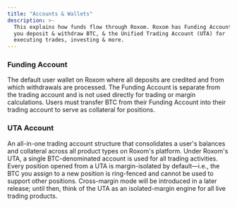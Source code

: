 ```yaml
---
title: "Accounts & Wallets"
description: >-
  This explains how funds flow through Roxom. Roxom has Funding Account where
  you deposit & withdraw BTC, & the Unified Trading Account (UTA) for
  executing trades, investing & more.
---
```


### Funding Account

The default user wallet on Roxom where all deposits are credited and from which withdrawals are processed. The Funding Account is separate from the trading account and is not used directly for trading or margin calculations. Users must transfer BTC from their Funding Account into their trading account to serve as collateral for positions.

### UTA Account

An all-in-one trading account structure that consolidates a user's balances and collateral across all product types on Roxom's platform. Under Roxom's UTA, a single BTC-denominated account is used for all trading activities. Every position opened from a UTA is margin-isolated by default—i.e., the BTC you assign to a new position is ring-fenced and cannot be used to support other positions. Cross-margin mode will be introduced in a later release; until then, think of the UTA as an isolated-margin engine for all live trading products.